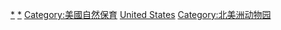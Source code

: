 {{Commonscat|Zoos in the United States}}

[[Category:美国公园|*]]
[[Category:各州動物園|*]]
[[Category:美國自然保育|Category:美國自然保育]]
[[Category:各國動物園|United States]]
[[Category:北美洲动物园|Category:北美洲动物园]]